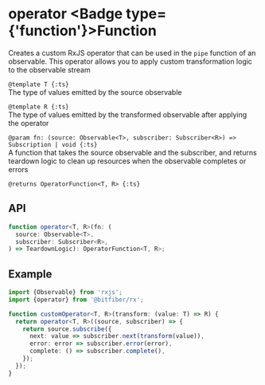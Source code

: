 
# operator <Badge type={'function'}>Function</Badge>

Creates a custom RxJS operator that can be used in the `pipe` function of an observable.
This operator allows you to apply custom transformation logic to the observable stream

`@template T {:ts}`  
The type of values emitted by the source observable

`@template R {:ts}`  
The type of values emitted by the transformed observable after applying the operator

`@param fn: (source: Observable<T>, subscriber: Subscriber<R>) => Subscription | void {:ts}`  
A function that takes the source observable and the subscriber, and returns teardown logic to
clean up resources when the observable completes or errors

`@returns OperatorFunction<T, R> {:ts}`

## API

```ts copy
function operator<T, R>(fn: (
  source: Observable<T>,
  subscriber: Subscriber<R>,
) => TeardownLogic): OperatorFunction<T, R>;
```

## Example

```ts copy
import {Observable} from 'rxjs';
import {operator} from '@bitfiber/rx';

function customOperator<T, R>(transform: (value: T) => R) {
  return operator<T, R>((source, subscriber) => {
    return source.subscribe({
      next: value => subscriber.next(transform(value)),
      error: error => subscriber.error(error),
      complete: () => subscriber.complete(),
    });
  });
}
```
